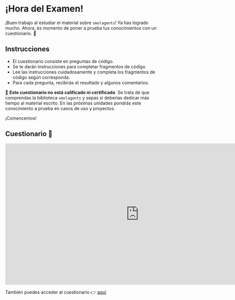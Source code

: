 # ¡Hora del Examen!

¡Buen trabajo al estudiar el material sobre `smolagents`! Ya has logrado mucho. Ahora, es momento de poner a prueba tus conocimientos con un cuestionario. 🧠

## Instrucciones

- El cuestionario consiste en preguntas de código.
- Se te darán instrucciones para completar fragmentos de código.
- Lee las instrucciones cuidadosamente y completa los fragmentos de código según corresponda.
- Para cada pregunta, recibirás el resultado y algunos comentarios.

🧘 **Este cuestionario no está calificado ni certificado**. Se trata de que comprendas la biblioteca `smolagents` y sepas si deberías dedicar más tiempo al material escrito. En las próximas unidades pondrás este conocimiento a prueba en casos de uso y proyectos.

¡Comencemos! 

## Cuestionario 🚀

<iframe
    src="https://agents-course-unit2-smolagents-quiz.hf.space"
    frameborder="0"
    width="850"
    height="450"
></iframe>

También puedes acceder al cuestionario 👉 [aquí](https://huggingface.co/spaces/agents-course/unit2_smolagents_quiz)
